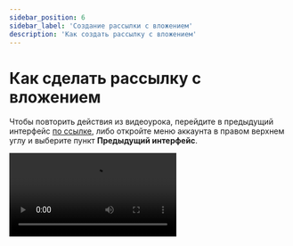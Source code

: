 ```yaml
---
sidebar_position: 6
sidebar_label: 'Создание рассылки с вложением'
description: 'Как создать рассылку с вложением'
---
```



# Как сделать рассылку с вложением

Чтобы повторить действия из видеоурока, перейдите в предыдущий интерфейс [по ссылке](https://sendsay.ru/account/#dashboard), либо откройте меню аккаунта в правом верхнем углу и выберите пункт **Предыдущий интерфейс**.

<Video src="https://rutube.ru/play/embed/537d81f1a0c8dccbcb38cffe022218d3/" />

Посмотреть видеоурок можно также на [YouTube](https://www.youtube.com/watch?v=p8IDHWwciAI).
